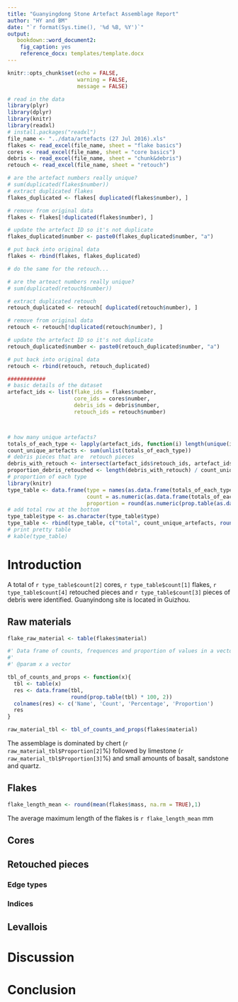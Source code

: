 ```yaml
---
title: "Guanyingdong Stone Artefact Assemblage Report"
author: "HY and BM"
date: "`r format(Sys.time(), '%d %B, %Y')`"
output:
   bookdown::word_document2:
    fig_caption: yes
    reference_docx: templates/template.docx
---
```


```r
knitr::opts_chunk$set(echo = FALSE,
                      warning = FALSE,
                      message = FALSE)
```

```r
# read in the data
library(plyr)
library(dplyr)
library(knitr)
library(readxl)
# install.packages("readxl")
file_name <- "../data/artefacts (27 Jul 2016).xls" 
flakes <- read_excel(file_name, sheet = "flake basics")
cores <- read_excel(file_name, sheet = "core basics")
debris <- read_excel(file_name, sheet = "chunk&debris")
retouch <- read_excel(file_name, sheet = "retouch")
```

```r
# are the artefact numbers really unique?
# sum(duplicated(flakes$number))
# extract duplicated flakes 
flakes_duplicated <- flakes[ duplicated(flakes$number), ]

# remove from original data
flakes <- flakes[!duplicated(flakes$number), ]

# update the artefact ID so it's not duplicate
flakes_duplicated$number <- paste0(flakes_duplicated$number, "a")

# put back into original data 
flakes <- rbind(flakes, flakes_duplicated)

# do the same for the retouch...

# are the arteact numbers really unique?
# sum(duplicated(retouch$number))

# extract duplicated retouch 
retouch_duplicated <- retouch[ duplicated(retouch$number), ]

# remove from original data
retouch <- retouch[!duplicated(retouch$number), ]

# update the artefact ID so it's not duplicate
retouch_duplicated$number <- paste0(retouch_duplicated$number, "a")

# put back into original data 
retouch <- rbind(retouch, retouch_duplicated)

############
# basic details of the dataset
artefact_ids <- list(flake_ids = flakes$number,
                     core_ids = cores$number,
                     debris_ids = debris$number,
                     retouch_ids = retouch$number)



# how many unique artefacts?
totals_of_each_type <- lapply(artefact_ids, function(i) length(unique(i)))
count_unique_artefacts <- sum(unlist(totals_of_each_type))
# debris pieces that are  retouch pieces
debris_with_retouch <- intersect(artefact_ids$retouch_ids, artefact_ids$debris_ids)
proportion_debris_retouched <- length(debris_with_retouch) / count_unique_artefacts 
# proportion of each type
library(knitr)
type_table <- data.frame(type = names(as.data.frame(totals_of_each_type)),
                         count = as.numeric(as.data.frame(totals_of_each_type)),
                         proportion = round(as.numeric(prop.table(as.data.frame(totals_of_each_type))),3))
# add total row at the bottom
type_table$type <- as.character(type_table$type)
type_table <- rbind(type_table, c("total", count_unique_artefacts, round(sum(type_table$proportion),2)))
# print pretty table                         
# kable(type_table)
```


# Introduction 


A total of `r type_table$count[2]` cores, `r type_table$count[1]` flakes, `r type_table$count[4]` retouched pieces and `r type_table$count[3]` pieces of debris were identified. Guanyindong site is located in Guizhou. 

## Raw materials

```r
flake_raw_material <- table(flakes$material)

#' Data frame of counts, frequences and proportion of values in a vector
#' 
#' @param x a vector

tbl_of_counts_and_props <- function(x){
  tbl <- table(x)
  res <- data.frame(tbl, 
                    round(prop.table(tbl) * 100, 2))
  colnames(res) <- c('Name', 'Count', 'Percentage', 'Proportion')
  res
}

raw_material_tbl <- tbl_of_counts_and_props(flakes$material)

```

The assemblage is dominated by chert (`r raw_material_tbl$Proportion[2]`%) followed by limestone (`r raw_material_tbl$Proportion[3]`%) and small amounts of basalt, sandstone and quartz. 


## Flakes

```r
flake_length_mean <- round(mean(flakes$mass, na.rm = TRUE),1)

```


The average maximum length of the flakes is `r flake_length_mean` mm

## Cores

## Retouched pieces

### Edge types

### Indices

## Levallois 

# Discussion

# Conclusion